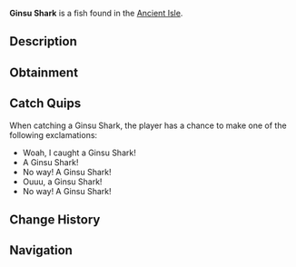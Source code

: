 {{FishInfobox
|image          = Ginsu Shark.png
|rarity         = Legendary
|sea            = First Sea
|location       = [[Ancient Isle]]
|sublocation    = 
|sources        = Fishing Rod
|radar_location = 
|prog_speed     = -20
|xp             = 1800
|weather        = 
|time           = Night
|season         = 
|bait           = Fish Head
|base_weight    = 1000
|base_value     = 3000
|weight_range   = 220
|base_chance    = 0.13
|base_resil     = 20
}}
'''Ginsu Shark''' is a {{Rarity|Legendary}} fish found in the [[Ancient Isle]].

== Description ==
{{Description|The Ginsu Shark, a powerful Cretaceous predator, uses sharp serrated teeth and sleek speed to hunt large fish, marine reptiles, and other sharks.|Bestiary Entry}}

== Obtainment ==
{{Description|Can be found in the waters of the Ancient Isle.|Bestiary Hint}}
{{Fish Availability|
Ancient Isle/Surrounding Ocean
|top_rods      = 
Leviathan's Fang Rod\37275.23\158990.07;
Free Spirit Rod\31172.7\156734.99;
Trident Rod\30293.06\152312.2;
Ethereal Prism Rod\29800.13\97398.44;
Seraphic Rod\28392.69\95469.47;
Resourceful Rod\24528.27\94496.43;
Destiny Rod\24141.16\79217.36;
Heaven's Rod\21425.41\84843.07;
No-Life Rod\27933.32\105061.63;
North-Star Rod\14043.05\68563.58;
Haunted Rod\13099.1\61001.77;
Rod Of The Forgotten Fang\26365.7\92529.6;
Challenger's Rod\25214.68\93537.93;
Rod Of The Exalted One\23423.51\79795.67;
Rod Of The Depths\23413.86\83242.99;
Zeus Rod\22445.47\84026.5;
Verdant Shear Rod\22310.94\90150.24;
Blazebringer Rod\21859.08\87673.85;
Depthseeker Rod\20163.72\77410.41;
Avalanche Rod\18066.31\69280.04;
Volcanic Rod\17497.3\66423.31;
Steady Rod\5623.31\24190.56
|recommended   = Trident Rod
}}

== Catch Quips ==
When catching a Ginsu Shark, the player has a chance to make one of the following exclamations:
* Woah, I caught a Ginsu Shark!
* A Ginsu Shark!
* No way! A Ginsu Shark!
* Ouuu, a Ginsu Shark!
* No way! A Ginsu Shark!

== Change History ==
{{Change History|{{subst:Current Version}}}}

== Navigation ==
{{Fish Navbox|Ancient Isle}}